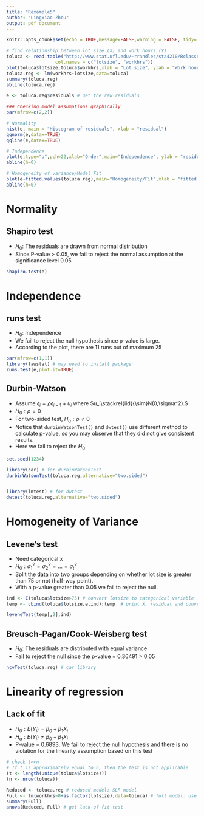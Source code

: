 ```yaml
---
title: "Rexample5"
author: "Lingxiao Zhou"
output: pdf_document
---
```


```r
knitr::opts_chunk$set(echo = TRUE,message=FALSE,warning = FALSE, tidy=TRUE, tidy.opts=list(width.cutoff=60))
```

```r
# find relationship between lot size (X) and work hours (Y) 
toluca <- read.table("http://www.stat.ufl.edu/~rrandles/sta4210/Rclassnotes/data/textdatasets/KutnerData/Chapter%20%201%20Data%20Sets/CH01TA01.txt",
                  col.names = c("lotsize", "workhrs"))
plot(toluca$lotsize,toluca$workhrs,xlab = "Lot size", ylab = "Work hours")
toluca.reg <- lm(workhrs~lotsize,data=toluca)
summary(toluca.reg)
abline(toluca.reg)
```

```r
e <- toluca.reg$residuals # get the raw residuals
```


```r
### Checking model assumptions graphically
par(mfrow=c(2,2))

# Normality
hist(e, main = "Histogram of residuals", xlab = "residual")
qqnorm(e,datax=TRUE)
qqline(e,datax=TRUE)

# Independence
plot(e,type="o",pch=22,xlab="Order",main="Independence", ylab = "residuals")
abline(h=0)

# Homogeneity of variance/Model Fit
plot(e~fitted.values(toluca.reg),main="Homogeneity/Fit",xlab = "fitted values", ylab = "residuals")
abline(h=0)
```




# Normality

## Shapiro test

* $H_0:$ The residuals are drawn from normal distribution
* Since P-value > 0.05, we fail to reject the normal assumption at the significance level 0.05


```r
shapiro.test(e)
```


# Independence

## runs test

* $H_0:$ Independence
* We fail to reject the null hypothesis since p-value is large. 
* According to the plot, there are 11 runs out of maximum 25


```r
par(mfrow=c(1,1))
library(lawstat) # may need to install package
runs.test(e,plot.it=TRUE)
```

## Durbin-Watson

* Assume $\epsilon_i = \rho\epsilon_{i-1}+u_i$ where $u_i\stackrel{iid}{\sim}N(0,\sigma^2).$
* $H_0:\rho = 0$
* For two-sided test, $H_a:\rho\neq0$
* Notice that `durbinWatsonTest()` and `dwtest()` use different method to calculate p-value, so you may observe that they did not give consistent results.
* Here we fail to reject the $H_0$.

```r
set.seed(1234)

library(car) # for durbinWatsonTest
durbinWatsonTest(toluca.reg,alternative="two.sided")


library(lmtest) # for dwtest
dwtest(toluca.reg,alternative="two.sided")
```


# Homogeneity of Variance

## Levene's test

* Need categorical x
* $H_0:\sigma^2_1 = \sigma_2^2=\dots=\sigma_t^2$  
* Split the data into two groups depending on whether lot size is greater
than 75 or not (half-way point).
* With a p-value greater than 0.05 we fail to reject the null.

```r
ind <- I(toluca$lotsize>75) # convert lotsize to categorical variable
temp <- cbind(toluca$lotsize,e,ind);temp  # print X, residual and converted X

leveneTest(temp[,2],ind)
```

## Breusch-Pagan/Cook-Weisberg test

* $H_0:$ The residuals are distributed with equal variance
* Fail to reject the null since the p-value = 0.36491 > 0.05

```r
ncvTest(toluca.reg) # car library
```

# Linearity of regression

## Lack of fit

* $H_0: E(Y_i) = \beta_0+\beta_1X_i$
* $H_a: E(Y_i) \neq \beta_0+\beta_1X_i$
* P-value = 0.6893. We fail to reject the null hypothesis and there is no violation for the linearity assumption based on this test

```r
# check t<<n
# If t is approximately equal to n, then the test is not applicable
(t <- length(unique(toluca$lotsize)))
(n <- nrow(toluca))

Reduced <- toluca.reg # reduced model: SLR model
Full <- lm(workhrs~0+as.factor(lotsize),data=toluca) # full model: use group mean
summary(Full)
anova(Reduced, Full) # get lack-of-fit test
```

